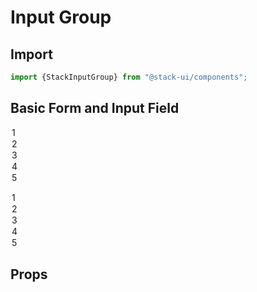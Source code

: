 
<Meta title="Components/StackInputGroup" component="InputGroup" />

<Story name="Import" />

# Input Group

## Import

```jsx
import {StackInputGroup} from "@stack-ui/components";
```
## Basic Form and Input Field

<Preview withToolbar>
    <Story name="Usage">
         <Row>
            <Col xl="6">
            <StackInputGroup size="sm" labelText="Name" type="text" />
            <p> </p>
            <StackInputGroup size="sm" labelText="Email" type="email" labelInline />
            <p> </p>
            <StackInputGroup labelText="Password" type="password" value="12345" />
            <p> </p>
             <StackInputGroup labelText="Website" type="webiste" placeholder="eg-www.website.com" />
            <p> </p>
             <StackInputGroup as="textarea" labelText="Message" rows="3" />
             <p> </p>
            <StackInputGroup size="sm" labelText="Read Only" type="text" value="Read Only" disabled />
            </Col>
             <Col xl="6">
            <StackInputGroup size="sm" as="select" labelText="Input Select" bg>
                <option>1</option>
                <option>2</option>
                <option>3</option>
                <option>4</option>
                <option>5</option>
            </StackInputGroup>
            <p> </p>
            <StackInputGroup size="sm" as="select" labelText="Multiple Select" multiple>
                <option>1</option>
                <option>2</option>
                <option>3</option>
                <option>4</option>
                <option>5</option>
            </StackInputGroup>
            <p> </p>
             <StackInputGroup labelText="Default File Input" type="file" /> 
             <p> </p>
            <StackInputGroup labelText="Range" type="range" /> 
             <p> </p>
            <StackInputGroup labelText="Color" type="color" value="#56c2d6"/> 
            </Col>
            <Col xl="6">
            <StackInputGroup type="radio"  size="sm" labelText="this is checkbox" />
            <StackInputGroup size="sm" labelText="this is radio" type="radio" radioBtn />
            <p> </p>
            </Col>
        </Row>
    </Story>
</Preview>

<Story name="Props" />

## Props

<Props of={InputGroupTypes} />